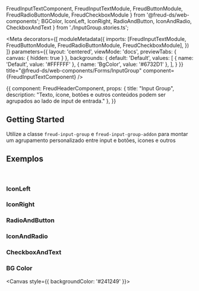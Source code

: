   FreudInputTextComponent,
  FreudInputTextModule,
  FreudButtonModule,
  FreudRadioButtonModule,
  FreudCheckboxModule
} from '@freud-ds/web-components';
  BGColor,
  IconLeft,
  IconRight,
  RadioAndButton,
  IconAndRadio,
  CheckboxAndText
} from './InputGroup.stories.ts';

<Meta
  decorators={[
    moduleMetadata({
      imports: [FreudInputTextModule, FreudButtonModule, FreudRadioButtonModule, FreudCheckboxModule],
    })
  ]}
  parameters={{
    layout: 'centered',
    viewMode: 'docs',
    previewTabs: {
      canvas: { hidden: true }
    },
    backgrounds: {
      default: 'Default',
      values: [
        { name: 'Default', value: '#FFFFFF' },
        { name: 'BgColor', value: '#6732D1' },
      ],
    }
  }}
title="@freud-ds/web-components/Forms/InputGroup" component={FreudInputTextComponent} />

<Story name="Storyname-hidden">
  {{
    component: FreudHeaderComponent,
    props: {
      title: "Input Group",
      description: "Texto, ícone, botões e outros conteúdos podem ser agrupados ao lado de input de entrada."
    },
  }}
</Story>

## Getting Started
Utilize a classe `freud-input-group` e `freud-input-group-addon` para montar um agrupamento personalizado entre input e botões, icones e outros

## <a id="exemplos"></a>Exemplos
<br />

### IconLeft
<Canvas>
  <Story story={IconLeft}/>
</Canvas>

### IconRight
<Canvas>
  <Story story={IconRight}/>
</Canvas>

### RadioAndButton
<Canvas>
  <Story story={RadioAndButton}/>
</Canvas>

### IconAndRadio
<Canvas>
  <Story story={IconAndRadio}/>
</Canvas>

### CheckboxAndText
<Canvas>
  <Story story={CheckboxAndText}/>
</Canvas>

### BG Color
<Canvas style={{ backgroundColor: '#241249' }}>
  <Story story={BGColor}/>
</Canvas>
